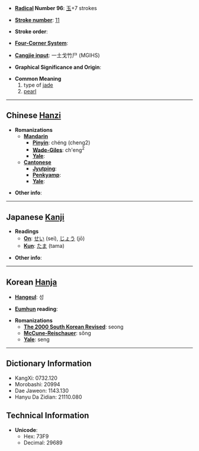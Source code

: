* '''[[Wiktionary:Chinese radical index| Radical]] Number 96''': [[Wiktionary:Chinese radical index 玉|玉]]+7 strokes

* '''[[Wiktionary:Chinese total strokes index|Stroke number]]''': [[Wiktionary:Chinese total strokes index 11|11]]

* '''Stroke order''': 

* '''[[Wiktionary:Chinese four corner index|Four-Corner System]]''': 

* '''[[Wiktionary:Chinese Cangjie index|Cangjie input]]''': 一土戈竹尸 (MGIHS)

* '''Graphical Significance and Origin''': 

* '''Common Meaning'''
*#type of [[jade]]
*# [[pearl]]

----

== Chinese [[Hanzi]] ==

* '''Romanizations'''
** '''[[Mandarin]]'''
*** '''[[Pinyin]]''': chéng (cheng2)
*** '''[[Wade-Giles]]''': ch'eng<sup>2</sup>
*** '''[[Yale]]''': 
** '''[[Cantonese]]'''
*** '''[[Jyutping]]''':
*** '''[[Penkyamp]]''': 
*** '''[[Yale]]''': 

* '''Other info''': 

----

== Japanese [[Kanji]] ==

* '''Readings'''
** '''[[On]]''': [[せい]] (sei), [[じょう]] (jō)
** '''[[Kun]]''': [[たま]] (tama)

* '''Other info''':  

----

== Korean [[Hanja]] ==

* '''[[Hangeul]]''': 성

* '''[[Eumhun]] reading''': 

* '''Romanizations'''
** '''[[The 2000 South Korean Revised Romanization|The 2000 South Korean Revised]]''': seong
** '''[[McCune-Reischauer]]''': sŏng
** '''[[Yale]]''': seng

----

== Dictionary Information ==

* KangXi: 0732.120
* Morobashi: 20994
* Dae Jaweon: 1143.130
* Hanyu Da Zidian: 21110.080

== Technical Information ==

* '''Unicode''':
** Hex: 73F9
** Decimal: 29689
